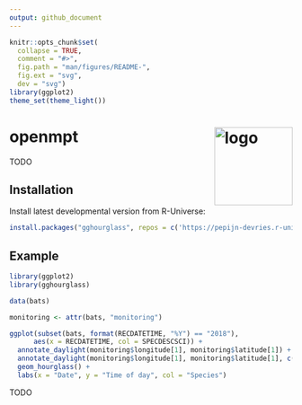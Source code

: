 ```yaml
---
output: github_document
---
```


```r
knitr::opts_chunk$set(
  collapse = TRUE,
  comment = "#>",
  fig.path = "man/figures/README-",
  fig.ext = "svg",
  dev = "svg")
library(ggplot2)
theme_set(theme_light())
```

# openmpt <img src="man/figures/logo.png" align="right" height="139" copyright="cc-sa" alt="logo"  />

<!-- badges: start -->
<!-- badges: end -->

TODO

## Installation

Install latest developmental version from R-Universe:

``` r
install.packages("gghourglass", repos = c('https://pepijn-devries.r-universe.dev', 'https://cloud.r-project.org'))
```

## Example

```r
library(ggplot2)
library(gghourglass)

data(bats)

monitoring <- attr(bats, "monitoring")

ggplot(subset(bats, format(RECDATETIME, "%Y") == "2018"),
      aes(x = RECDATETIME, col = SPECDESCSCI)) +
  annotate_daylight(monitoring$longitude[1], monitoring$latitude[1]) +
  annotate_daylight(monitoring$longitude[1], monitoring$latitude[1], c("dusk", "dawn")) +
  geom_hourglass() +
  labs(x = "Date", y = "Time of day", col = "Species")
```

TODO